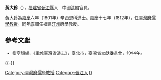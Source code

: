 '''黃大齡'''（{{bd|?||?|}}），[[福建省|福建省]][[晉江縣|晉江縣]]人，中國[[清朝|清朝]]官員。

黃大齡為[[嘉慶|嘉慶]]六年（1801年）辛酉恩科進士。嘉慶十七年（1812年），任[[臺灣府儒學教授|臺灣府儒學教授]]。同年底調任福建[[汀州府|汀州]]府學教授。

==參考文獻==
*劉寧顏編，《重修臺灣省通志》，臺北市，臺灣省文獻委員會，1994年。

{{-}}
{{start box}}
{{s-off}}
{{Succession box|[[駱鍾球|駱鍾球]]|[[叶芳淑|叶芳淑]]|[[臺灣府|臺灣府]][[臺灣府儒學教授|儒學教授]]|<small>嘉慶十七年（1812年）上任</small>}}
{{end box}}
{{嘉慶六年辛酉恩科殿試金榜}}
{{DEFAULTSORT:Huang黃}}
[[Category:臺灣府儒學教授|Category:臺灣府儒學教授]]
[[Category:晉江人|Category:晉江人]]
[[Category:黃姓|D]]